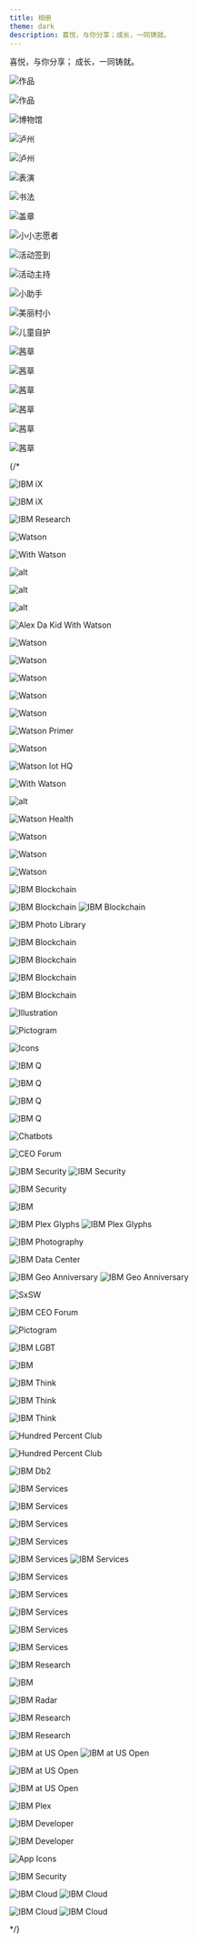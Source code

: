 ```yaml
---
title: 相册
theme: dark
description: 喜悦，与你分享；成长，一同铸就。
---
```





<PageDescription>

喜悦，与你分享；
成长，一同铸就。

</PageDescription>

<div className={imageGalleryContainer}>

<ImageGallery>

<ImageGalleryImage alt="作品展示" title="作品展示1" col={4}>

![作品](../images/作品.png)

</ImageGalleryImage>

<ImageGalleryImage alt="作品展示" title="作品展示2" col={4}>

![作品](../images/作品2.png)

</ImageGalleryImage>

<ImageGalleryImage alt="博物馆" title="参观博物馆" col={4}>

![博物馆](../images/博物馆.png)

</ImageGalleryImage>

<ImageGalleryImage alt="泸州" title="泸州" col={4}>

![泸州](../images/泸州.png)

</ImageGalleryImage>

<ImageGalleryImage alt="泸州" title="泸州" col={4}>

![泸州](../images/泸州2.png)

</ImageGalleryImage>

<ImageGalleryImage alt="表演" title="表演" col={4}>

![表演](../images/表演.png)

</ImageGalleryImage>

<ImageGalleryImage alt="书法" title="书法" col={4}>

![书法](../images/书法.png)

</ImageGalleryImage>

<ImageGalleryImage alt="I盖章" title="盖章" col={4}>

![盖章](../images/盖章.png)

</ImageGalleryImage>

<ImageGalleryImage alt="小小志愿者d" title="小小志愿者d" col={4}>

![小小志愿者](../images/小小志愿者.png)

</ImageGalleryImage>

<ImageGalleryImage alt="活动签到" title="活动签到" col={4}>

![活动签到](../images/活动签到.png)

</ImageGalleryImage>

<ImageGalleryImage alt="活动主持" title="活动主持" col={4}>

![活动主持](../images/活动主持.png)

</ImageGalleryImage>

<ImageGalleryImage alt="小助手" title="小助手" col={4}>

![小助手](../images/小助手.png)

</ImageGalleryImage>

<ImageGalleryImage alt="美丽村小" title="美丽村小" col={6}>

![美丽村小](../images/美丽村小.png)

</ImageGalleryImage>

<ImageGalleryImage alt="儿童自护" title="儿童自护" col={6}>

![儿童自护](../images/自护.png)

</ImageGalleryImage>

<ImageGalleryImage alt="茜草" title="茜草" col={4}>

![茜草](../images/image4.png)

</ImageGalleryImage>

<ImageGalleryImage alt="茜草" title="茜草" col={4}>

![茜草](../images/image.png)

</ImageGalleryImage>

<ImageGalleryImage alt="茜草" title="茜草" col={4}>

![茜草](../images/image2.png)

</ImageGalleryImage>

<ImageGalleryImage alt="茜草" title="茜草" col={4}>

![茜草](../images/image3.png)

</ImageGalleryImage>

<ImageGalleryImage alt="茜草" title="茜草" col={4}>

![茜草](../images/image5.png)

</ImageGalleryImage>

<ImageGalleryImage alt="茜草" title="茜草" col={4}>

![茜草](../images/image6.png)

</ImageGalleryImage>
{/* 
<ImageGalleryImage alt="IBM iX" title="IBM iX" col={4}>

![IBM iX](../images/IBM_iX_Mobile.jpg)

</ImageGalleryImage>

<ImageGalleryImage alt="IBM iX" title="IBM iX" col={4}>

![IBM iX](../images/IBM_iX_Portraits.jpg)

</ImageGalleryImage>

<ImageGalleryImage alt="IBM Research" title="IBM Research" col={4}>

![IBM Research](../images/IBM_Research.jpg)

</ImageGalleryImage>
<ImageGalleryImage alt="Watson" title="Watson" col={4}>

<GalleryVideo src={watsonAvatarAmbient} poster={watsonAvatarAmbientPoster} />

</ImageGalleryImage>
<ImageGalleryImage alt="Watson" title="Watson" col={4}>

![Watson](../images/IBM_Watson_Poster.jpg)

</ImageGalleryImage>
<ImageGalleryImage alt="With Watson" title="With Watson" col={4}>

![With Watson](../images/IBM_Watson_WithWatson.jpg)

</ImageGalleryImage>
<ImageGalleryImage alt="Watson" title="Watson" col={4}>

![alt](../images/IBM_Watson_Illuminate.jpg)

</ImageGalleryImage>
<ImageGalleryImage alt="Watson" title="Watson" col={4}>

![alt](../images/IBM_Watson_WoW_Stadium.jpg)

</ImageGalleryImage>
<ImageGalleryImage alt="Watson" title="Watson" col={4}>

![alt](../images/IBM_Watson_Illustration.jpg)

</ImageGalleryImage>
<ImageGalleryImage alt="Alex Da Kid With Watson" title="Alex Da Kid With Watson" col={4}>

![Alex Da Kid With Watson](../images/IBM_Watson_Alex_Da_Kid.jpg)

</ImageGalleryImage>
<ImageGalleryImage alt="Watson" title="Watson" col={8}>

![Watson](../images/IBM_Watson_API_Demo.jpg)

</ImageGalleryImage>
<ImageGalleryImage alt="Watson" title="Watson" col={4}>

![Watson](../images/IBM_Watson_Portrait.jpg)

</ImageGalleryImage>
<ImageGalleryImage alt="Watson" title="Watson" col={4}>

![Watson](../images/IBM_Watson_Portrait_02.jpg)

</ImageGalleryImage>
<ImageGalleryImage alt="Watson" title="Watson" col={4}>

![Watson](../images/IBM_Watson_Primer_01.jpg)

</ImageGalleryImage>
<ImageGalleryImage alt="Watson" title="Watson" col={4}>

![Watson](../images/IBM_Watson_Demo_Mobile.jpg)

</ImageGalleryImage>
<ImageGalleryImage alt="Watson Primer" title="Watson Primer" col={8}>

![Watson Primer](../images/IBM_Watson_Primer_Digital.jpg)

</ImageGalleryImage>
<ImageGalleryImage alt="Watson" title="Watson" col={8}>

![Watson](../images/IBM_Watson_Banners.jpg)

</ImageGalleryImage>
<ImageGalleryImage alt="Watson Iot HQ" title="Watson Iot HQ" col={4}>

![Watson Iot HQ](../images/IBM_Watson_IoT_HQ.jpg)

</ImageGalleryImage>
<ImageGalleryImage alt="Watson" title="Watson" col={4}>

<GalleryVideo src={AIOS} poster={AIOSPoster} />

</ImageGalleryImage>
<ImageGalleryImage alt="With Watson" title="With Watson" col={8}>

![With Watson](../images/IBM_Watson_Assistant.jpg)

</ImageGalleryImage>
<ImageGalleryImage alt="Watson" title="Watson" col={4}>

![alt](../images/IBM_Watson_Product_new.jpeg)

</ImageGalleryImage>
<ImageGalleryImage alt="Watson Health" title="Watson Health" col={8}>

![Watson Health](../images/IBM_Watson_Health.jpg)

</ImageGalleryImage>
<ImageGalleryImage alt="Watson" title="Watson" col={4}>

![Watson](../images/IBM_Watson_Discovery_Demo.jpg)

</ImageGalleryImage>
<ImageGalleryImage alt="Watson" title="Watson" col={4}>

![Watson](../images/IBM_Watson_Website_Stories.jpg)

</ImageGalleryImage>
<ImageGalleryImage alt="Watson" title="Watson" col={4}>

![Watson](../images/IBM_Watson_Website_Stories_02.jpg)

</ImageGalleryImage>
<ImageGalleryImage alt="IBM Blockchain" title="IBM Blockchain" col={4}>

![IBM Blockchain](../images/IBM_Blockchain_logo.jpg)

</ImageGalleryImage>
<ImageGalleryImage alt="IBM Blockchain" title="IBM Blockchain" col={8}>

<GifPlayer color="dark">

![IBM Blockchain](../images/IBM_Blockchain_Animation.gif)
![IBM Blockchain](../images/IBM_Blockchain_Animation.jpg)

</GifPlayer>

</ImageGalleryImage>
<ImageGalleryImage alt="IBM Photo Library" title="IBM Photo Library" col={4}>

![IBM Photo Library](../images/IBM_Photo_Library_01.jpg)

</ImageGalleryImage>
<ImageGalleryImage alt="IBM Blockchain" title="IBM Blockchain" col={4}>

![IBM Blockchain](../images/IBM_Blockchain_Environmental.jpg)

</ImageGalleryImage>
<ImageGalleryImage alt="IBM Blockchain" title="IBM Blockchain" col={4}>

![IBM Blockchain](../images/IBM_Blockchain_Animation_Placeholder_01.jpg)

</ImageGalleryImage>
<ImageGalleryImage alt="IBM Blockchain" title="IBM Blockchain" col={8}>

![IBM Blockchain](../images/IBM_Blockchain_Social_Tiles.jpg)

</ImageGalleryImage>
<ImageGalleryImage alt="IBM Blockchain" title="IBM Blockchain" col={4}>

![IBM Blockchain](../images/IBM_Blockchain_Digital.jpg)

</ImageGalleryImage>
<ImageGalleryImage alt="Illustration" title="Illustration" col={4}>

![Illustration](../images/IBM_Blockchain_Illustration_404.jpg)

</ImageGalleryImage>
<ImageGalleryImage alt="Pictogram" title="Pictogram" col={4}>

![Pictogram](../images/IBM_Pictograms_01.jpg)

</ImageGalleryImage>
<ImageGalleryImage alt="Icons" title="Icons" col={4}>

![Icons](../images/IBM_UI_Icons.png)

</ImageGalleryImage>
<ImageGalleryImage alt="IBM Q" title="IBM Q" col={4}>

![IBM Q](../images/IBM_Q_Graphic.jpg)

</ImageGalleryImage>
<ImageGalleryImage alt="IBM Q" title="IBM Q" col={8}>

![IBM Q](../images/IBM_Q_Lab.jpg)

</ImageGalleryImage>
<ImageGalleryImage alt="IBM Q" title="IBM Q" col={8}>

![IBM Q](../images/IBM_Q_Composer_Prototype.jpg)

</ImageGalleryImage>
<ImageGalleryImage alt="IBM Q" title="IBM Q" col={4}>

![IBM Q](../images/IBM_Q_Render.jpg)

</ImageGalleryImage>
<ImageGalleryImage alt="Chatbots" title="Chatbots" col={4}>

![Chatbots](../images/IBM_Chatbot_Digital.jpg)

</ImageGalleryImage>
<ImageGalleryImage alt="CEO Forum" title="CEO Forum" col={8}>

![CEO Forum](../images/IBM_CEO_Forum_Digital_Wall.jpg)

</ImageGalleryImage>
<ImageGalleryImage alt="IBM Security" title="IBM Security" col={4}>

<GifPlayer>

![IBM Security](../images/IBM_Security_Cloud_Prototype.gif)
![IBM Security](../images/IBM_Security_Cloud_Prototype.jpg)

</GifPlayer>

</ImageGalleryImage>
<ImageGalleryImage alt="IBM Security" title="IBM Security" col={8}>

![IBM Security](../images/IBM_Security_Intelligence_Prototype.jpg)

</ImageGalleryImage>
<ImageGalleryImage alt="Intel Dash" title="Intel Dash" col={8}>

<GalleryVideo src={ibmSecurityThreat} poster={ibmSecurityThreatPoster} />

</ImageGalleryImage>
<ImageGalleryImage alt="IBM" title="IBM" col={4}>

![IBM](../images/SignaltoNoise.gif)

</ImageGalleryImage>
<ImageGalleryImage alt="IBM Plex Glyphs" title="IBM Plex Glyphs" col={4}>

<GifPlayer>

![IBM Plex Glyphs](../images/IBM_Plex_Glyph_D12_1920x1285.gif)
![IBM Plex Glyphs](../images/IBM_Plex_Glyph_D12_1920x1285.jpg)

</GifPlayer>

</ImageGalleryImage>
<ImageGalleryImage alt="IBM Photography" title="IBM Photography" col={4}>

![IBM Photography](../images/IBM_Photography_Library_01.jpg)

</ImageGalleryImage>
<ImageGalleryImage alt="IBM Data Center" title="IBM Data Center" col={4}>

![IBM Data Center](../images/IBM_Data_Center_Dallas.jpg)

</ImageGalleryImage>
<ImageGalleryImage alt="IBM Geo Anniversary" title="IBM Geo Anniversary" col={4}>

<GifPlayer color="dark">

![IBM Geo Anniversary](../images/IBM_Geo_Anniversary.gif)
![IBM Geo Anniversary](../images/IBM_Geo_Anniversary.jpg)

</GifPlayer>

</ImageGalleryImage>
<ImageGalleryImage alt="SxSW" title="SxSW" col={8}>

![SxSW](../images/IBM_SXSW.jpg)

</ImageGalleryImage>
<ImageGalleryImage alt="IBM CEO Forum" title="IBM CEO Forum" col={4}>

![IBM CEO Forum](../images/IBM_CEO_Forum.jpg)

</ImageGalleryImage>
<ImageGalleryImage alt="Pictogram" title="Pictogram" col={4}>

![Pictogram](../images/IBM_Pictograms_02.jpg)

</ImageGalleryImage>
<ImageGalleryImage alt="IBM LGBT" title="IBM LGBT" col={4}>

![IBM LGBT](../images/IBM_LGBQT.png)

</ImageGalleryImage>
<ImageGalleryImage alt="IBM" title="IBM" col={4}>

![IBM](../images/IBM_Think_Poster.jpg)

</ImageGalleryImage>
<ImageGalleryImage alt="IBM Think" title="IBM Think" col={4}>

![IBM Think](../images/IBM_Think_Newsletter.jpg)

</ImageGalleryImage>
<ImageGalleryImage alt="IBM Think" title="IBM Think" col={4}>

<GalleryVideo src={thinkTheme} poster={thinkThemePoster} />

</ImageGalleryImage>
<ImageGalleryImage alt="IBM Think" title="IBM Think" col={8}>

![IBM Think](../images/IBM_Think_Convention.jpg)

</ImageGalleryImage>
<ImageGalleryImage alt="IBM Think" title="IBM Think" col={4}>

![IBM Think](../images/IBM_Think_Presentation.jpg)

</ImageGalleryImage>
<ImageGalleryImage alt="Hundred Percent Club" title="Hundred Percent Club" col={8}>

![Hundred Percent Club](../images/HPC2018_DigitalScreens_Bangkok.jpg)

</ImageGalleryImage>
<ImageGalleryImage alt="Hundred Percent Club" title="Hundred Percent Club" col={4}>

![Hundred Percent Club](../images/HPC_Tote_.jpg)

</ImageGalleryImage>
<ImageGalleryImage alt="IBM Db2" title="IBM Db2" col={4}>

![IBM Db2](../images/IBM_Db2_Social_Tile.jpg)

</ImageGalleryImage>
<ImageGalleryImage alt="IBM Services" title="IBM Services" col={4}>

![IBM Services](../images/IBM_Services_Brochures.jpg)

</ImageGalleryImage>
<ImageGalleryImage alt="IBM Services" title="IBM Services" col={4}>

![IBM Services](../images/IBM_Services_Tote.jpg)

</ImageGalleryImage>
<ImageGalleryImage alt="IBM Services" title="IBM Services" col={4}>

![IBM Services](../images/IBM_Services_Watch.jpg)

</ImageGalleryImage>
<ImageGalleryImage alt="IBM Services" title="IBM Services" col={8}>

![IBM Services](../images/IBM_Services_Keynote.jpg)

</ImageGalleryImage>
<ImageGalleryImage alt="IBM Services" title="IBM Services" col={8}>

<GifPlayer>

![IBM Services](../images/IBM_Services_Progress_Animation.gif)
![IBM Services](../images/IBM_Services_Progress_Animation.jpg)

</GifPlayer>

</ImageGalleryImage>
<ImageGalleryImage alt="IBM Services" title="IBM Services" col={4}>

![IBM Services](../images/IBM_Services_Digital.jpg)

</ImageGalleryImage>
<ImageGalleryImage alt="IBM Services" title="IBM Services" col={4}>

![IBM Services](../images/IBM_Services_Photography.jpg)

</ImageGalleryImage>
<ImageGalleryImage alt="IBM Services" title="IBM Services" col={4}>

![IBM Services](../images/IBM_Services_Presentation.jpg)

</ImageGalleryImage>
<ImageGalleryImage alt="IBM Services" title="IBM Services" col={4}>

![IBM Services](../images/IBM_Services_Brand.jpg)

</ImageGalleryImage>
<ImageGalleryImage alt="IBM Services" title="IBM Services" col={4}>

![IBM Services](../images/IBM_Services_Newsletter.jpg)

</ImageGalleryImage>
<ImageGalleryImage alt="IBM Research" title="IBM Research" col={8}>

![IBM Research](../images/IBM_Research_Almaden.jpg)

</ImageGalleryImage>
<ImageGalleryImage alt="IBM Digital Analytics" title="IBM Digital Analytics" col={8}>

![IBM](../images/IBM_Digital_Analytics_Prototype.jpg)

</ImageGalleryImage>
<ImageGalleryImage alt="IBM Security" title="IBM Security" col={4}>

<GalleryVideo src={ibmSecurityCloud} poster={ibmSecurityCloudPoster} />

</ImageGalleryImage>
<ImageGalleryImage alt="IBM Radar" title="IBM Radar" col={4}>

![IBM Radar](../images/IBM_Radar_Prototype.jpg)

</ImageGalleryImage>
<ImageGalleryImage alt="IBM Research" title="IBM Research" col={4}>

![IBM Research](../images/IBM_Research_AI.jpg)

</ImageGalleryImage>
<ImageGalleryImage alt="IBM Research" title="IBM Research" col={4}>

![IBM Research](../images/IBM_Research_Center.jpg)

</ImageGalleryImage>
<ImageGalleryImage alt="IBM at US Open" title="IBM at US Open" col={4}>

<GifPlayer>

![IBM at US Open](../images/IBM_US_Open_Digital.gif)
![IBM at US Open](../images/IBM_US_Open_Digital-static.jpg)

</GifPlayer>

</ImageGalleryImage>
<ImageGalleryImage alt="IBM at US Open" title="IBM at US Open" col={8}>

![IBM at US Open](../images/IBM_US_Open_Experience.jpg)

</ImageGalleryImage>
<ImageGalleryImage alt="IBM at US Open" title="IBM at US Open" col={8}>

![IBM at US Open](../images/IBM_US_Open_Digital.jpg)

</ImageGalleryImage>
<ImageGalleryImage alt="IBM Plex" title="IBM Plex" col={4}>

![IBM Plex](../images/IBM_Plex_site_mobile.jpg)

</ImageGalleryImage>
<ImageGalleryImage alt="IBM Developer" title="IBM Developer" col={8}>

![IBM Developer](../images/IBM_Developer_Posters.jpg)

</ImageGalleryImage>
<ImageGalleryImage alt="IBM Developer" title="IBM Developer" col={4}>

![IBM Developer](../images/IBM_Devleoper.gif)

</ImageGalleryImage>
<ImageGalleryImage alt="App Icons" title="App Icons" col={4}>

![App Icons](../images/IBM_App_Icons.png)

</ImageGalleryImage>
<ImageGalleryImage alt="IBM Security" title="IBM Security" col={8}>

![IBM Security](../images/IBM_Security_Product.jpg)

</ImageGalleryImage>
<ImageGalleryImage alt="IBM Cloud" title="IBM Cloud" col={8}>

<GifPlayer color="dark">

![IBM Cloud](../images/IBM_Cloud_Platform_Prototype.gif)
![IBM Cloud](../images/IBM_Cloud_Platform_Prototype.jpg)

</GifPlayer>

</ImageGalleryImage>
<ImageGalleryImage alt="IBM Cloud" title="IBM Cloud" col={4}>

<GifPlayer>

![IBM Cloud](../images/IBM_Cloud_Pictograms.gif)
![IBM Cloud](../images/IBM_Cloud_Pictograms.jpg)

</GifPlayer>

</ImageGalleryImage>

<ImageGalleryImage alt="IBM iX" title="IBM iX" col={8}>

<GalleryVideo src={ibmIx} poster={ibmIxPoster} />

</ImageGalleryImage> */}

</ImageGallery>

</div>
